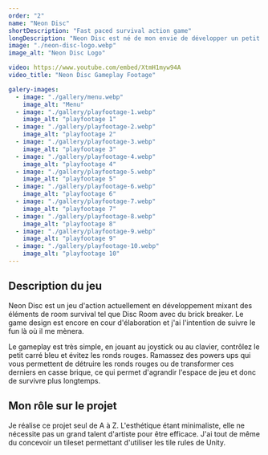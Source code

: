 ```yaml
---
order: "2"
name: "Neon Disc"
shortDescription: "Fast paced survival action game"
longDescription: "Neon Disc est né de mon envie de développer un petit jeu qui pourra rapidement être release sur Steam, itch.io et autre plateforme afin de me permettre de voir le processus complet permettant de sortir un jeu."
image: "./neon-disc-logo.webp"
image_alt: "Neon Disc Logo"

video: https://www.youtube.com/embed/XtmH1myw94A
video_title: "Neon Disc Gameplay Footage"

galery-images:
  - image: "./gallery/menu.webp"
    image_alt: "Menu"
  - image: "./gallery/playfootage-1.webp"
    image_alt: "playfootage 1"
  - image: "./gallery/playfootage-2.webp"
    image_alt: "playfootage 2"
  - image: "./gallery/playfootage-3.webp"
    image_alt: "playfootage 3"
  - image: "./gallery/playfootage-4.webp"
    image_alt: "playfootage 4"
  - image: "./gallery/playfootage-5.webp"
    image_alt: "playfootage 5"
  - image: "./gallery/playfootage-6.webp"
    image_alt: "playfootage 6"
  - image: "./gallery/playfootage-7.webp"
    image_alt: "playfootage 7"
  - image: "./gallery/playfootage-8.webp"
    image_alt: "playfootage 8"
  - image: "./gallery/playfootage-9.webp"
    image_alt: "playfootage 9"
  - image: "./gallery/playfootage-10.webp"
    image_alt: "playfootage 10"
---
```


## Description du jeu

Neon Disc est un jeu d'action actuellement en développement mixant des éléments de room survival tel que Disc Room avec du brick breaker.
Le game design est encore en cour d'élaboration et j'ai l'intention de suivre le fun là où il me mènera.

Le gameplay est très simple, en jouant au joystick ou au clavier, contrôlez le petit carré bleu et évitez les ronds rouges.
Ramassez des powers ups qui vous permettent de détruire les ronds rouges ou de transformer ces derniers en casse brique, ce qui permet d'agrandir l'espace de jeu et donc de survivre plus longtemps.

## Mon rôle sur le projet

Je réalise ce projet seul de A à Z. L'esthétique étant minimaliste, elle ne nécessite pas un grand talent d'artiste pour être efficace. J'ai tout de même du concevoir un tileset permettant d'utiliser les tile rules de Unity.
